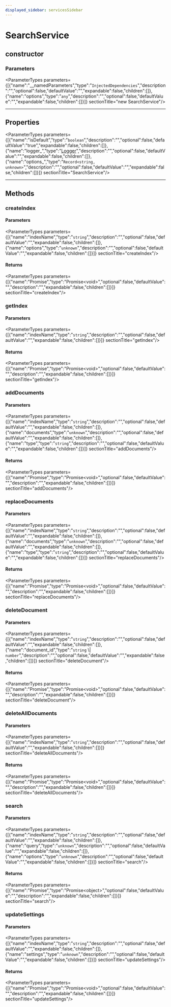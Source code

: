 ```yaml
---
displayed_sidebar: servicesSidebar
---
```



# SearchService

## constructor

### Parameters

<ParameterTypes parameters={[{"name":"__namedParameters","type":"`InjectedDependencies`","description":"","optional":false,"defaultValue":"","expandable":false,"children":[]},{"name":"options","type":"`any`","description":"","optional":false,"defaultValue":"","expandable":false,"children":[]}]}  sectionTitle="new SearchService"/>

___

## Properties

<ParameterTypes parameters={[{"name":"isDefault","type":"`boolean`","description":"","optional":false,"defaultValue":"true","expandable":false,"children":[]},{"name":"logger_","type":"[Logger](../../medusa/types/medusa.Logger.mdx)","description":"","optional":false,"defaultValue":"","expandable":false,"children":[]},{"name":"options_","type":"`Record<string, unknown>`","description":"","optional":false,"defaultValue":"","expandable":false,"children":[]}]}  sectionTitle="SearchService"/>

___

## Methods

### createIndex

#### Parameters

<ParameterTypes parameters={[{"name":"indexName","type":"`string`","description":"","optional":false,"defaultValue":"","expandable":false,"children":[]},{"name":"options","type":"`unknown`","description":"","optional":false,"defaultValue":"","expandable":false,"children":[]}]}  sectionTitle="createIndex"/>

#### Returns

<ParameterTypes parameters={[{"name":"Promise","type":"Promise&#60;void&#62;","optional":false,"defaultValue":"","description":"","expandable":false,"children":[]}]}  sectionTitle="createIndex"/>

### getIndex

#### Parameters

<ParameterTypes parameters={[{"name":"indexName","type":"`string`","description":"","optional":false,"defaultValue":"","expandable":false,"children":[]}]}  sectionTitle="getIndex"/>

#### Returns

<ParameterTypes parameters={[{"name":"Promise","type":"Promise&#60;void&#62;","optional":false,"defaultValue":"","description":"","expandable":false,"children":[]}]}  sectionTitle="getIndex"/>

### addDocuments

#### Parameters

<ParameterTypes parameters={[{"name":"indexName","type":"`string`","description":"","optional":false,"defaultValue":"","expandable":false,"children":[]},{"name":"documents","type":"`unknown`","description":"","optional":false,"defaultValue":"","expandable":false,"children":[]},{"name":"type","type":"`string`","description":"","optional":false,"defaultValue":"","expandable":false,"children":[]}]}  sectionTitle="addDocuments"/>

#### Returns

<ParameterTypes parameters={[{"name":"Promise","type":"Promise&#60;void&#62;","optional":false,"defaultValue":"","description":"","expandable":false,"children":[]}]}  sectionTitle="addDocuments"/>

### replaceDocuments

#### Parameters

<ParameterTypes parameters={[{"name":"indexName","type":"`string`","description":"","optional":false,"defaultValue":"","expandable":false,"children":[]},{"name":"documents","type":"`unknown`","description":"","optional":false,"defaultValue":"","expandable":false,"children":[]},{"name":"type","type":"`string`","description":"","optional":false,"defaultValue":"","expandable":false,"children":[]}]}  sectionTitle="replaceDocuments"/>

#### Returns

<ParameterTypes parameters={[{"name":"Promise","type":"Promise&#60;void&#62;","optional":false,"defaultValue":"","description":"","expandable":false,"children":[]}]}  sectionTitle="replaceDocuments"/>

### deleteDocument

#### Parameters

<ParameterTypes parameters={[{"name":"indexName","type":"`string`","description":"","optional":false,"defaultValue":"","expandable":false,"children":[]},{"name":"document_id","type":"`string` \\| `number`","description":"","optional":false,"defaultValue":"","expandable":false,"children":[]}]}  sectionTitle="deleteDocument"/>

#### Returns

<ParameterTypes parameters={[{"name":"Promise","type":"Promise&#60;void&#62;","optional":false,"defaultValue":"","description":"","expandable":false,"children":[]}]}  sectionTitle="deleteDocument"/>

### deleteAllDocuments

#### Parameters

<ParameterTypes parameters={[{"name":"indexName","type":"`string`","description":"","optional":false,"defaultValue":"","expandable":false,"children":[]}]}  sectionTitle="deleteAllDocuments"/>

#### Returns

<ParameterTypes parameters={[{"name":"Promise","type":"Promise&#60;void&#62;","optional":false,"defaultValue":"","description":"","expandable":false,"children":[]}]}  sectionTitle="deleteAllDocuments"/>

### search

#### Parameters

<ParameterTypes parameters={[{"name":"indexName","type":"`string`","description":"","optional":false,"defaultValue":"","expandable":false,"children":[]},{"name":"query","type":"`unknown`","description":"","optional":false,"defaultValue":"","expandable":false,"children":[]},{"name":"options","type":"`unknown`","description":"","optional":false,"defaultValue":"","expandable":false,"children":[]}]}  sectionTitle="search"/>

#### Returns

<ParameterTypes parameters={[{"name":"Promise","type":"Promise&#60;object&#62;","optional":false,"defaultValue":"","description":"","expandable":false,"children":[]}]}  sectionTitle="search"/>

### updateSettings

#### Parameters

<ParameterTypes parameters={[{"name":"indexName","type":"`string`","description":"","optional":false,"defaultValue":"","expandable":false,"children":[]},{"name":"settings","type":"`unknown`","description":"","optional":false,"defaultValue":"","expandable":false,"children":[]}]}  sectionTitle="updateSettings"/>

#### Returns

<ParameterTypes parameters={[{"name":"Promise","type":"Promise&#60;void&#62;","optional":false,"defaultValue":"","description":"","expandable":false,"children":[]}]}  sectionTitle="updateSettings"/>
